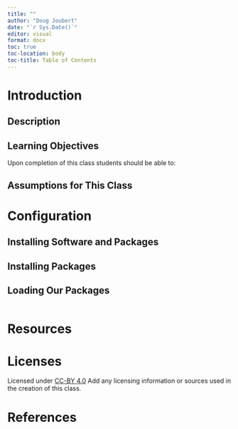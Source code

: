 ```yaml
---
title: ""
author: "Doug Joubert"
date: "`r Sys.Date()`"
editor: visual
format: docx
toc: true
toc-location: body
toc-title: Table of Contents
---
```


# Introduction

## Description

## Learning Objectives

Upon completion of this class students should be able to:

## Assumptions for This Class

# Configuration

## Installing Software and Packages

## Installing Packages

## Loading Our Packages

```r

```

# Resources

# Licenses

Licensed under [CC-BY 4.0](https://creativecommons.org/licenses/by/4.0/) Add any licensing information or sources used in the creation of this class.

# References
